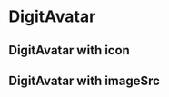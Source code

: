 
<Meta
    title="Elements|DigitAvatar"
    component={DigitAvatar}
/>

# DigitAvatar

## DigitAvatar with icon

<Preview>
    <Story name="DigitAvatar with icon">
        <DigitAvatar icon={HomeIcon} />
    </Story>
</Preview>

## DigitAvatar with imageSrc

<Preview>
    <Story name="DigitAvatar with imageSrc">
        <DigitAvatar
            imageSrc="https://i.imgur.com/G8lFDH1.jpg"
            imageAlt="Wheatly"
        />
    </Story>
</Preview>

<Props of={DigitAvatar} />
